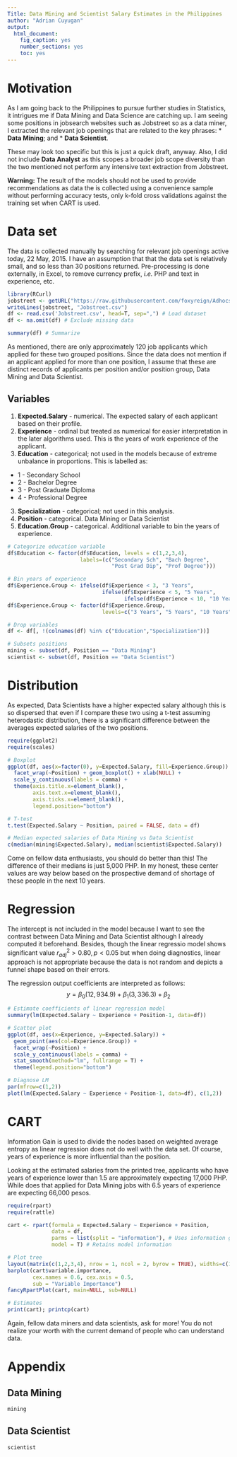 ```yaml
---
Title: Data Mining and Scientist Salary Estimates in the Philippines
author: "Adrian Cuyugan"
output:
  html_document:
    fig_caption: yes
    number_sections: yes
    toc: yes
---
```


# Motivation

As I am going back to the Philippines to pursue further studies in Statistics, it intrigues me if Data Mining and Data Science are catching up. I am seeing some positions in jobsearch websites such as Jobstreet so as a data miner, I extracted the relevant job openings that are related to the key phrases:
* __Data Mining__; and
* __Data Scientist__.

These may look too specific but this is just a quick draft, anyway. Also, I did not include __Data Analyst__ as this scopes a broader job scope diversity than the two mentioned not perform any intensive text extraction from Jobstreet.

**Warning:** The result of the models should not be used to provide recommendations as data the is collected using a convenience sample without performing accuracy tests, only k-fold cross validations against the training set when CART is used.

# Data set

The data is collected manually by searching for relevant job openings active today, 22 May, 2015. I have an assumption that that the data set is relatively small, and so less than 30 positions returned. Pre-processing is done externally, in Excel, to remove currency prefix, *i.e.* PHP and text in experience, etc.

```r
library(RCurl)
jobstreet <- getURL("https://raw.githubusercontent.com/foxyreign/Adhocs/master/Jobstreet.csv", ssl.verifypeer=0L, followlocation=1L) # Load dataset
writeLines(jobstreet, "Jobstreet.csv")
df <- read.csv('Jobstreet.csv', head=T, sep=",") # Load dataset
df <- na.omit(df) # Exclude missing data

summary(df) # Summarize
```

As mentioned, there are only approximately 120 job applicants which applied for these two grouped positions. Since the data does not mention if an applicant applied for more than one position, I assume that these are distinct records of applicants per position and/or position group, Data Mining and Data Scientist.

## Variables

1. **Expected.Salary** - numerical. The expected salary of each applicant based on their profile.
2. **Experience** - ordinal but treated as numerical for easier interpretation in the later algorithms used. This is the years of work experience of the applicant.
4. **Education** - categorical; not used in the models because of extreme unbalance in proportions. This is labelled as:
  * 1 - Secondary School
  * 2 - Bachelor Degree
  * 3 - Post Graduate Diploma
  * 4 - Professional Degree
3. **Specialization** - categorical; not used in this analysis. 
4. **Position** - categorical. Data Mining or Data Scientist
5. **Education.Group** - categorical. Additional variable to bin the years of experience.

```r
# Categorize education variable
df$Education <- factor(df$Education, levels = c(1,2,3,4), 
                       labels=(c("Secondary Sch", "Bach Degree", 
                                 "Post Grad Dip", "Prof Degree")))

# Bin years of experience
df$Experience.Group <- ifelse(df$Experience < 3, "3 Years", 
                              ifelse(df$Experience < 5, "5 Years",
                                     ifelse(df$Experience < 10, "10 Years", "+10 Years")))
df$Experience.Group <- factor(df$Experience.Group, 
                              levels=c("3 Years", "5 Years", "10 Years", "+10 Years"))

# Drop variables
df <- df[, !(colnames(df) %in% c("Education","Specialization"))]

# Subsets positions
mining <- subset(df, Position == "Data Mining")
scientist <- subset(df, Position == "Data Scientist")
```

# Distribution

As expected, Data Scientists have a higher expected salary although this is so dispersed that even if I compare these two using a t-test assuming heterodastic distribution, there is a significant difference between the averages expected salaries of the two positions. 

```r
require(ggplot2)
require(scales)

# Boxplot
ggplot(df, aes(x=factor(0), y=Expected.Salary, fill=Experience.Group)) + 
  facet_wrap(~Position) + geom_boxplot() + xlab(NULL) + 
  scale_y_continuous(labels = comma) + 
  theme(axis.title.x=element_blank(),
        axis.text.x=element_blank(),
        axis.ticks.x=element_blank(),
        legend.position="bottom")

# T-test
t.test(Expected.Salary ~ Position, paired = FALSE, data = df)
```

```r
# Median expected salaries of Data Mining vs Data Scientist
c(median(mining$Expected.Salary), median(scientist$Expected.Salary))
```

Come on fellow data enthusiasts, you should do better than this! The difference of their medians is just 5,000 PHP. In my honest, these center values are way below based on the prospective demand of shortage of these people in the next 10 years.

# Regression

The intercept is not included in the model because I want to see the contrast between Data Mining and Data Scientist although I already computed it beforehand. Besides, though the linear regressio model shows significant value $r_{adj}^{2}>0.80, p<0.05$ but when doing diagnostics, linear approach is not appropriate because the data is not random and depicts a funnel shape based on their errors.

The regression output coefficients are interpreted as follows:
$$y = \beta_{0}(12,934.9) + \beta_{1}(3,336.3) + \beta_{2}$$

```r
# Estimate coefficients of linear regression model
summary(lm(Expected.Salary ~ Experience + Position-1, data=df))

# Scatter plot
ggplot(df, aes(x=Experience, y=Expected.Salary)) + 
  geom_point(aes(col=Experience.Group)) + 
  facet_wrap(~Position) + 
  scale_y_continuous(labels = comma) + 
  stat_smooth(method="lm", fullrange = T) + 
  theme(legend.position="bottom")

# Diagnose LM
par(mfrow=c(1,2))
plot(lm(Expected.Salary ~ Experience + Position-1, data=df), c(1,2))
```

# CART

Information Gain is used to divide the nodes based on weighted average entropy as linear regression does not do well with the data set. Of course, years of experience is more influential than the position. 

Looking at the estimated salaries from the printed tree, applicants who have years of experience lower than 1.5 are approximately expecting 17,000 PHP. While does that applied for Data Mining jobs with 6.5 years of experience are expecting 66,000 pesos.

```r
require(rpart)
require(rattle)

cart <- rpart(formula = Expected.Salary ~ Experience + Position, 
              data = df, 
              parms = list(split = "information"), # Uses information gain
              model = T) # Retains model information

# Plot tree
layout(matrix(c(1,2,3,4), nrow = 1, ncol = 2, byrow = TRUE), widths=c(1.5,2.5)) 
barplot(cart$variable.importance, 
        cex.names = 0.6, cex.axis = 0.5,
        sub = "Variable Importance") 
fancyRpartPlot(cart, main=NULL, sub=NULL)

# Estimates
print(cart); printcp(cart)
```

Again, fellow data miners and data scientists, ask for more! You do not realize your worth with the current demand of people who can understand data.

# Appendix

## Data Mining
```r
mining
```

## Data Scientist
```r
scientist
```